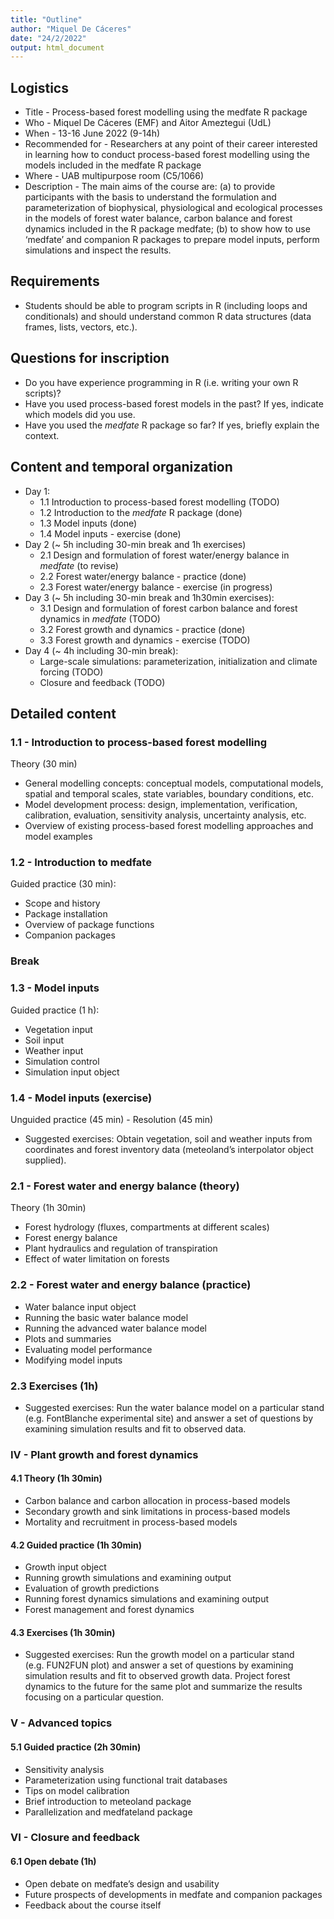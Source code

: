 ```yaml
---
title: "Outline"
author: "Miquel De Cáceres"
date: "24/2/2022"
output: html_document
---
```



## Logistics

+ Title - Process-based forest modelling using the medfate R package
+ Who - Miquel De Cáceres (EMF) and Aitor Ameztegui (UdL)
+ When - 13-16 June 2022 (9-14h)
+ Recommended for - Researchers at any point of their career interested in learning how to conduct process-based forest modelling using the models included in the medfate R package
+ Where -  UAB multipurpose room (C5/1066)
+ Description - The main aims of the course are: (a) to provide participants with the basis to understand the formulation and parameterization of biophysical, physiological and ecological processes in the models of forest water balance, carbon balance and forest dynamics included in the R package medfate; (b) to show how to use  'medfate' and companion R packages to prepare model inputs, perform simulations and inspect the results.

## Requirements

 + Students should be able to program scripts in R (including loops and conditionals) and should understand common R data structures (data frames, lists, vectors, etc.).

## Questions for inscription

 + Do you have experience programming in R (i.e. writing your own R scripts)?
 + Have you used process-based forest models in the past? If yes, indicate which models did you use.
 + Have you used the *medfate* R package so far? If yes, briefly explain the context.
   
## Content and temporal organization

+ Day 1: 
  - 1.1 Introduction to process-based forest modelling (TODO)
  - 1.2 Introduction to the *medfate* R package (done)
  - 1.3 Model inputs (done)
  - 1.4 Model inputs - exercise (done)
+ Day 2 (~ 5h including 30-min break and 1h exercises)
  - 2.1 Design and formulation of forest water/energy balance in *medfate* (to revise)
  - 2.2 Forest water/energy balance - practice  (done)
  - 2.3 Forest water/energy balance - exercise (in progress)
+ Day 3 (~ 5h including 30-min break and 1h30min exercises): 
  - 3.1 Design and formulation of forest carbon balance and forest dynamics in *medfate* (TODO)
  - 3.2 Forest growth and dynamics - practice (done)
  - 3.3 Forest growth and dynamics - exercise (TODO)
+ Day 4 (~ 4h including 30-min break):
  - Large-scale simulations: parameterization, initialization and climate forcing (TODO)
  - Closure and feedback (TODO)

## Detailed content

### 1.1 - Introduction to process-based forest modelling

Theory (30 min)

+ General modelling concepts: conceptual models, computational models, spatial and temporal scales, state variables, boundary conditions, etc.
+ Model development process: design, implementation, verification, calibration, evaluation, sensitivity analysis, uncertainty analysis, etc.
+ Overview of existing process-based forest modelling approaches and model examples

### 1.2 - Introduction to medfate

Guided practice (30 min):

+ Scope and history
+ Package installation
+ Overview of package functions
+ Companion packages

### Break

### 1.3 - Model inputs

Guided practice (1 h):

+ Vegetation input
+ Soil input
+ Weather input
+ Simulation control
+ Simulation input object

### 1.4 - Model inputs (exercise)

Unguided practice (45 min) - Resolution (45 min)

+ Suggested exercises: Obtain vegetation, soil and weather inputs from coordinates and forest inventory data (meteoland's interpolator object supplied). 

### 2.1 - Forest water and energy balance (theory)

Theory (1h 30min)

+ Forest hydrology (fluxes, compartments at different scales)
+ Forest energy balance
+ Plant hydraulics and regulation of transpiration
+ Effect of water limitation on forests

### 2.2 - Forest water and energy balance (practice)

+ Water balance input object
+ Running the basic water balance model
+ Running the advanced water balance model
+ Plots and summaries
+ Evaluating model performance
+ Modifying model inputs

### 2.3 Exercises (1h)

+ Suggested exercises: Run the water balance model on a particular stand (e.g. FontBlanche experimental site) and answer a set of questions by examining simulation results and fit to observed data.

### IV - Plant growth and forest dynamics

#### 4.1 Theory (1h 30min)

+ Carbon balance and carbon allocation in process-based models
+ Secondary growth and sink limitations in process-based models
+ Mortality and recruitment in process-based models

#### 4.2 Guided practice (1h 30min)

+ Growth input object
+ Running growth simulations and examining output
+ Evaluation of growth predictions
+ Running forest dynamics simulations and examining output
+ Forest management and forest dynamics

#### 4.3 Exercises (1h 30min)

+ Suggested exercises: Run the growth model on a particular stand (e.g. FUN2FUN plot) and answer a set of questions by examining simulation results and fit to observed growth data. Project forest dynamics to the future for the same plot and summarize the results focusing on a particular question.


### V - Advanced topics

#### 5.1 Guided practice (2h 30min)

+ Sensitivity analysis
+ Parameterization using functional trait databases
+ Tips on model calibration
+ Brief introduction to meteoland package
+ Parallelization and medfateland package

### VI - Closure and feedback 

#### 6.1 Open debate (1h)

+ Open debate on medfate's design and usability
+ Future prospects of developments in medfate and companion packages
+ Feedback about the course itself